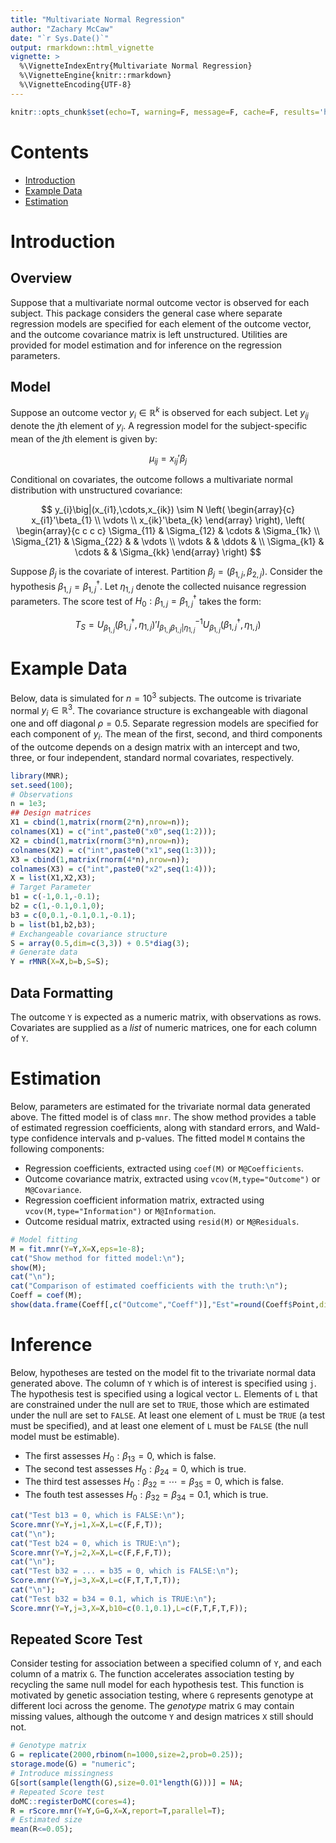 ```yaml
---
title: "Multivariate Normal Regression"
author: "Zachary McCaw"
date: "`r Sys.Date()`"
output: rmarkdown::html_vignette
vignette: >
  %\VignetteIndexEntry{Multivariate Normal Regression}
  %\VignetteEngine{knitr::rmarkdown}
  %\VignetteEncoding{UTF-8}
---
```


```r
knitr::opts_chunk$set(echo=T, warning=F, message=F, cache=F, results='hold');
```

# Contents

* [Introduction](#introduction)
* [Example Data](#example-data)
* [Estimation](#estimation)

# Introduction

## Overview

Suppose that a multivariate normal outcome vector is observed for each subject. This package considers the general case where separate regression models are specified for each element of the outcome vector, and the outcome covariance matrix is left unstructured. Utilities are provided for model estimation and for inference on the regression parameters. 

## Model

Suppose an outcome vector $y_{i}\in\mathbb{R}^{k}$ is observed for each subject. Let $y_{ij}$ denote the $j$th element of $y_{i}$. A regression model for the subject-specific mean of the $j$th element is given by:

$$
\mu_{ij} = x_{ij}'\beta_{j}
$$

Conditional on covariates, the outcome follows a multivariate normal distribution with unstructured covariance:

$$
y_{i}\big|(x_{i1},\cdots,x_{ik}) \sim N \left(
\begin{array}{c}
x_{i1}'\beta_{1} \\
\vdots \\
x_{ik}'\beta_{k}
\end{array}
\right), \left(
\begin{array}{c c c c}
\Sigma_{11} & \Sigma_{12} & \cdots & \Sigma_{1k} \\
\Sigma_{21} & \Sigma_{22} & & \vdots \\
\vdots & & \ddots & \\
\Sigma_{k1} & \cdots & & \Sigma_{kk}
\end{array}
\right)
$$

Suppose $\beta_{j}$ is the covariate of interest. Partition $\beta_{j}=(\beta_{1,j},\beta_{2,j})$. Consider the hypothesis $\beta_{1,j} = \beta_{1,j}^{\dagger}$. Let $\eta_{1,j}$ denote the collected nuisance regression parameters. The score test of $H_{0}:\beta_{1,j} = \beta_{1,j}^{\dagger}$ takes the form:

$$
T_{S} = U_{\beta_{1,j}}(\beta_{1,j}^{\dagger},\eta_{1,j})'I_{\beta_{1,j}\beta_{1,j}\big|\eta_{1,j}}^{-1}
U_{\beta_{1,j}}(\beta_{1,j}^{\dagger},\eta_{1,j})
$$

# Example Data

Below, data is simulated for $n=10^{3}$ subjects. The outcome is trivariate normal $y_{i}\in\mathbb{R}^{3}$. The covariance structure is exchangeable with diagonal one and off diagonal $\rho=0.5$. Separate regression models are specified for each component of $y_{i}$. The mean of the first, second, and third components of the outcome depends on a design matrix with an intercept and two, three, or four independent, standard normal covariates, respectively. 

```r
library(MNR);
set.seed(100);
# Observations
n = 1e3;
## Design matrices
X1 = cbind(1,matrix(rnorm(2*n),nrow=n));
colnames(X1) = c("int",paste0("x0",seq(1:2)));
X2 = cbind(1,matrix(rnorm(3*n),nrow=n));
colnames(X2) = c("int",paste0("x1",seq(1:3)));
X3 = cbind(1,matrix(rnorm(4*n),nrow=n));
colnames(X3) = c("int",paste0("x2",seq(1:4)));
X = list(X1,X2,X3);
# Target Parameter
b1 = c(-1,0.1,-0.1);
b2 = c(1,-0.1,0.1,0);
b3 = c(0,0.1,-0.1,0.1,-0.1);
b = list(b1,b2,b3);
# Exchangeable covariance structure
S = array(0.5,dim=c(3,3)) + 0.5*diag(3);
# Generate data
Y = rMNR(X=X,b=b,S=S);
```

## Data Formatting

The outcome `Y` is expected as a numeric matrix, with observations as rows. Covariates are supplied as a *list* of numeric matrices, one for each column of `Y`. 

# Estimation

Below, parameters are estimated for the trivariate normal data generated above. The fitted model is of class `mnr`. The show method provides a table of estimated regression coefficients, along with standard errors, and Wald-type confidence intervals and p-values. The fitted model `M` contains the following components:

* Regression coefficients, extracted using `coef(M)` or `M@Coefficients`.
* Outcome covariance matrix, extracted using `vcov(M,type="Outcome")` or `M@Covariance`.
* Regression coefficient information matrix, extracted using `vcov(M,type="Information")` or `M@Information`.
* Outcome residual matrix, extracted using `resid(M)` or `M@Residuals`. 

```r
# Model fitting
M = fit.mnr(Y=Y,X=X,eps=1e-8);
cat("Show method for fitted model:\n");
show(M);
cat("\n");
cat("Comparison of estimated coefficients with the truth:\n");
Coeff = coef(M);
show(data.frame(Coeff[,c("Outcome","Coeff")],"Est"=round(Coeff$Point,digits=3),"Truth"=unlist(b)));
```

# Inference

Below, hypotheses are tested on the model fit to the trivariate normal data generated above. The column of `Y` which is of interest is specified using `j`. The hypothesis test is specified using a logical vector `L`. Elements of `L` that are constrained under the null are set to `TRUE`, those which are estimated under the null are set to `FALSE`. At least one element of `L` must be `TRUE` (a test must be specified), and at least one element of `L` must be `FALSE` (the null model must be estimable). 

* The first assesses $H_{0}:\beta_{13}=0$, which is false. 
* The second test assesses $H_{0}:\beta_{24}=0$, which is true. 
* The third test assesses $H_{0}:\beta_{32} = \cdots = \beta_{35} = 0$, which is false. 
* The fouth test assesses $H_{0}:\beta_{32} = \beta_{34} = 0.1$, which is true. 

```r
cat("Test b13 = 0, which is FALSE:\n");
Score.mnr(Y=Y,j=1,X=X,L=c(F,F,T));
cat("\n");
cat("Test b24 = 0, which is TRUE:\n");
Score.mnr(Y=Y,j=2,X=X,L=c(F,F,F,T));
cat("\n");
cat("Test b32 = ... = b35 = 0, which is FALSE:\n");
Score.mnr(Y=Y,j=3,X=X,L=c(F,T,T,T,T));
cat("\n");
cat("Test b32 = b34 = 0.1, which is TRUE:\n");
Score.mnr(Y=Y,j=3,X=X,b10=c(0.1,0.1),L=c(F,T,F,T,F));
```

## Repeated Score Test

Consider testing for association between a specified column of `Y`, and each column of a matrix `G`. The function \code{rScore.mnr} accelerates association testing by recycling the same null model for each hypothesis test. This function is motivated by genetic association testing, where `G` represents genotype at different loci across the genome. The *genotype* matrix `G` may contain missing values, although the outcome `Y` and design matrices `X` still should not. 

```r
# Genotype matrix
G = replicate(2000,rbinom(n=1000,size=2,prob=0.25));
storage.mode(G) = "numeric";
# Introduce missingness
G[sort(sample(length(G),size=0.01*length(G)))] = NA;
# Repeated Score test
doMC::registerDoMC(cores=4);
R = rScore.mnr(Y=Y,G=G,X=X,report=T,parallel=T);
# Estimated size
mean(R<=0.05);
```


